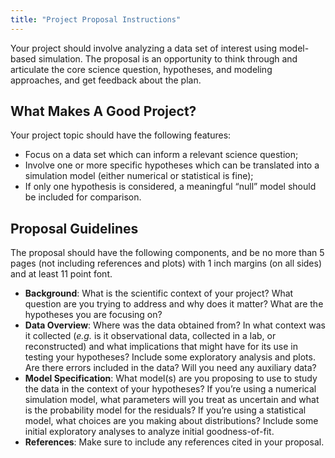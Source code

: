 ```yaml
---
title: "Project Proposal Instructions"
---
```


Your project should involve analyzing a data set of interest using model-based simulation. The proposal is an opportunity to think through and articulate the core science question, hypotheses, and modeling approaches, and get feedback about the plan.

## What Makes A Good Project?

Your project topic should have the following features:

* Focus on a data set which can inform a relevant science question;
* Involve one or more specific hypotheses which can be translated into a simulation model (either numerical or statistical is fine);
* If only one hypothesis is considered, a meaningful "null" model should be included for comparison.

## Proposal Guidelines

The proposal should have the following components, and be no more than 5 pages (not including references and plots) with 1 inch margins (on all sides) and at least 11 point font.

* **Background**: What is the scientific context of your project? What question are you trying to address and why does it matter? What are the hypotheses you are focusing on?
* **Data Overview**: Where was the data obtained from? In what context was it collected (*e.g.* is it observational data, collected in a lab, or reconstructed) and what implications that might have for its use in testing your hypotheses? Include some exploratory analysis and plots. Are there errors included in the data? Will you need any auxiliary data?
* **Model Specification**: What model(s) are you proposing to use to study the data in the context of your hypotheses? If you're using a numerical simulation model, what parameters will you treat as uncertain and what is the probability model for the residuals? If you're using a statistical model, what choices are you making about distributions? Include some initial exploratory analyses to analyze initial goodness-of-fit.
* **References**: Make sure to include any references cited in your proposal.